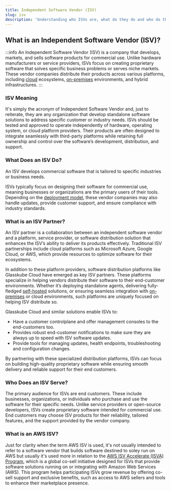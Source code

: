 ```yaml
---
title: Independent Software Vendor (ISV)
slug: isv
description: 'Understanding who ISVs are, what do they do and who do they serve.'
---
```



## What is an Independent Software Vendor (ISV)?

:::info
An Independent Software Vendor (ISV) is a company that develops, markets, and sells software products for commercial use. Unlike hardware manufacturers or service providers, ISVs focus on creating proprietary software that solves specific business problems or serves niche markets. These vendor companies distribute their products across various platforms, including [cloud](/glossary/saas-definition/) ecosystems, [on-premises](/glossary/on-premises-definition/) environments, and hybrid infrastructures.
:::

### ISV Meaning
It's simply the acronym of Independent Software Vendor and, just to reiterate, they are any organization that develop standalone software solutions to address specific customer or industry needs. ISVs should be tested and approved to operate independently of hardware, operating system, or cloud platform providers. Their products are often designed to integrate seamlessly with third-party platforms while retaining full ownership and control over the software’s development, distribution, and support.

### What Does an ISV Do?
An ISV develops commercial software that is tailored to specific industries or business needs. 

ISVs typically focus on designing their software for commercial use, meaning businesses or organizations are the primary users of their tools. Depending on the [deployment model](/blog/on-premises-vs-cloud-vs-byoc/), these vendor companies may also handle updates, provide customer support, and ensure compliance with industry standards.

### What is an ISV Partner?
An ISV partner is a collaboration between an independent software vendor and a platform, service provider, or software distribution solution that enhances the ISV’s ability to deliver its products effectively. Traditional ISV partnerships include cloud platforms such as Microsoft Azure, Google Cloud, or AWS, which provide resources to optimize software for their ecosystems.

In addition to these platform providers, software distribution platforms like Glasskube Cloud have emerged as key ISV partners. These platforms specialize in helping vendors distribute their software to their end-customer environments. Whether it’s deploying standalone agents, delivering fully-fledged [self-hosted](/glossary/self-managed-software/) solutions, or ensuring seamless integration with [on-premises](/glossary/on-premises-definition/) or cloud environments, such platforms are uniquely focused on helping ISV distribute so.

Glasskube Cloud and similar solutions enable ISVs to:

- Have a customer controlplane and offer management consoles to the end-customers too.
- Provides robust end-customer notifications to make sure they are always up to speed with ISV software updates.
- Provide tools for managing updates, health endpoints, troubleshooting and configuration changes.

By partnering with these specialized distribution platforms, ISVs can focus on building high-quality proprietary software while ensuring smooth delivery and reliable support for their end customers.

### Who Does an ISV Serve?
The primary audience for ISVs are end customers. These include businesses, organizations, or individuals who purchase and use the software for their specific needs. Unlike service providers or open-source developers, ISVs create proprietary software intended for commercial use. End customers may choose ISV products for their reliability, tailored features, and the support provided by the vendor company.

### What is an AWS ISV?
Just for clarity when the term AWS ISV is used, it's not usually intended to refer to a software vendor that builds software destined to soley run on AWS but usually it's used more in relation to the [AWS ISV Accelerate (ISVA) Program](https://aws.amazon.com/partners/programs/isv-accelerate/), which is a global co-sell initiative designed for ISVs that provide software solutions running on or integrating with Amazon Web Services (AWS). This program helps participating ISVs grow revenue by offering co-sell support and exclusive benefits, such as access to AWS sellers and tools to enhance their marketplace presence.

<DefaultCTA />